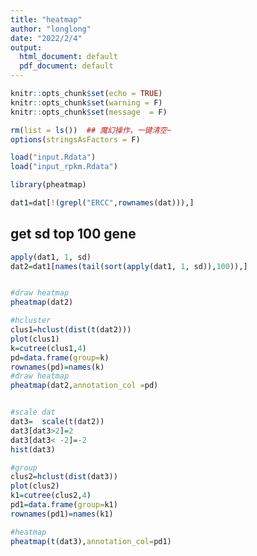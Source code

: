 ---
title: "heatmap"
author: "longlong"
date: "2022/2/4"
output:
  html_document: default
  pdf_document: default
---

```{r setup, include=FALSE}
knitr::opts_chunk$set(echo = TRUE)
knitr::opts_chunk$set(warning = F)
knitr::opts_chunk$set(message  = F) 
```

```{r}
rm(list = ls())  ## 魔幻操作，一键清空~
options(stringsAsFactors = F) 

load("input.Rdata")
load("input_rpkm.Rdata")

library(pheatmap)

dat1=dat[!(grepl("ERCC",rownames(dat))),]
```
## get sd top 100 gene
```{R}
apply(dat1, 1, sd)
dat2=dat1[names(tail(sort(apply(dat1, 1, sd)),100)),]


#draw heatmap
pheatmap(dat2)

#hcluster
clus1=hclust(dist(t(dat2)))
plot(clus1)
k=cutree(clus1,4)
pd=data.frame(group=k)
rownames(pd)=names(k)
#draw heatmap
pheatmap(dat2,annotation_col =pd)


#scale dat
dat3=  scale(t(dat2))
dat3[dat3>2]=2
dat3[dat3< -2]=-2
hist(dat3)

#group
clus2=hclust(dist(dat3))
plot(clus2)
k1=cutree(clus2,4)
pd1=data.frame(group=k1)
rownames(pd1)=names(k1)

#heatmap
pheatmap(t(dat3),annotation_col=pd1)
```


